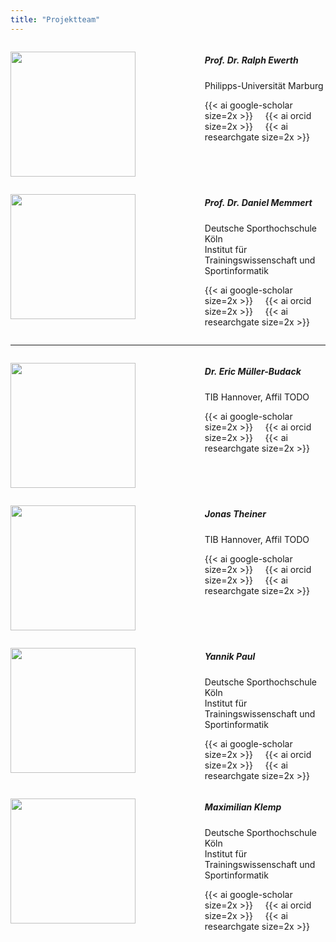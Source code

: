 ```yaml
---
title: "Projektteam"
---
```


::::: columns
::: {.column width="60%" vertical-align="middle"}
![](img/ewerth.png){fig-align="center" height="200"}
:::

::: {.column width="40%"}
##### **Prof. Dr. Ralph Ewerth**

Philipps-Universität Marburg

[{{< ai google-scholar size=2x >}}](https://scholar.google.com/citations?user=rDiYRfwAAAAJ&hl=de){style="text-decoration:none"}     [{{< ai orcid size=2x >}}](https://orcid.org/0000-0003-0918-6297){style="text-decoration:none"}     [{{< ai researchgate size=2x >}}](https://www.researchgate.net/profile/Ralph-Ewerth){style="text-decoration:none"}
:::
:::::

::::: columns
::: {.column width="60%" vertical-align="middle"}
![](img/memmert.png){fig-align="center" height="200"}
:::

::: {.column width="40%"}
##### **Prof. Dr. Daniel Memmert**

Deutsche Sporthochschule Köln\
Institut für Trainingswissenschaft und Sportinformatik

[{{< ai google-scholar size=2x >}}](https://scholar.google.de/citations?user=C1F_5bQAAAAJ&hl=de){style="text-decoration:none"}     [{{< ai orcid size=2x >}}](https://orcid.org/0000-0002-3406-9175){style="text-decoration:none"}     [{{< ai researchgate size=2x >}}](https://www.researchgate.net/profile/Daniel-Memmert){style="text-decoration:none"}
:::
:::::

------------------------------------------------------------------------

::::: columns
::: {.column width="60%" vertical-align="middle"}
![](img/muellerbudack.png){fig-align="center" height="200"}
:::

::: {.column width="40%"}
##### **Dr. Eric Müller-Budack**

TIB Hannover, Affil TODO

[{{< ai google-scholar size=2x >}}](https://scholar.google.de/citations?hl=de&user=Ian_NPUAAAAJ){style="text-decoration:none"}     [{{< ai orcid size=2x >}}](https://orcid.org/0000-0002-6802-1241){style="text-decoration:none"}     [{{< ai researchgate size=2x >}}](https://www.researchgate.net/profile/Eric-Mueller-Budack){style="text-decoration:none"}
:::
:::::

::::: columns
::: {.column width="60%" vertical-align="middle"}
![](img/theiner.png){fig-align="center" height="200"}
:::

::: {.column width="40%"}
##### **Jonas Theiner**

TIB Hannover, Affil TODO

[{{< ai google-scholar size=2x >}}](https://scholar.google.de/citations?user=74iU5qUAAAAJ&hl=de){style="text-decoration:none"}     [{{< ai orcid size=2x >}}](https://orcid.org/0000-0002-8966-4860){style="text-decoration:none"}     [{{< ai researchgate size=2x >}}](https://www.researchgate.net/scientific-contributions/Jonas-Theiner-2164465875){style="text-decoration:none"}
:::
:::::

::::: columns
::: {.column width="60%" vertical-align="middle"}
![](img/paul.png){fig-align="center" height="200"}
:::

::: {.column width="40%"}
##### **Yannik Paul**

Deutsche Sporthochschule Köln\
Institut für Trainingswissenschaft und Sportinformatik

{{< ai google-scholar size=2x >}}     [{{< ai orcid size=2x >}}](https://orcid.org/0009-0009-7931-2579){style="text-decoration:none"}     [{{< ai researchgate size=2x >}}](https://www.researchgate.net/scientific-contributions/Yannik-Paul-2264453392){style="text-decoration:none"}
:::
:::::

::::: columns
::: {.column width="60%" vertical-align="middle"}
![](img/klemp.png){fig-align="center" height="200"}
:::

::: {.column width="40%"}
##### **Maximilian Klemp**

Deutsche Sporthochschule Köln\
Institut für Trainingswissenschaft und Sportinformatik

[{{< ai google-scholar size=2x >}}](https://scholar.google.de/citations?user=d8hkdv8AAAAJ&hl=de){style="text-decoration:none"}     [{{< ai orcid size=2x >}}](https://scholar.google.de/citations?user=rDiYRfwAAAAJ&hl=de){style="text-decoration:none"}     [{{< ai researchgate size=2x >}}](https://www.researchgate.net/profile/Maximilian-Klemp?ev=hdr_xprf){style="text-decoration:none"}
:::
:::::

